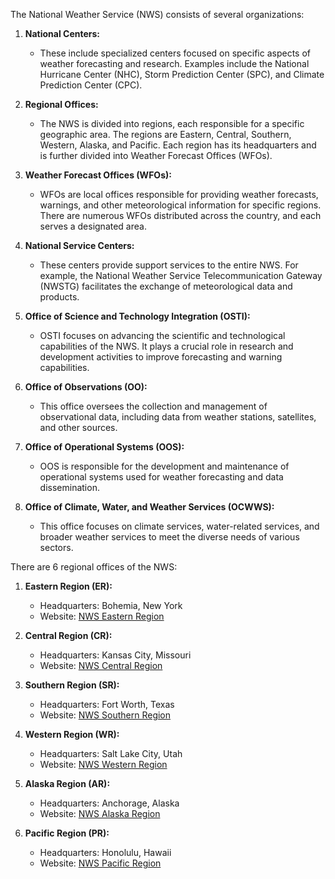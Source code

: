 The National Weather Service (NWS) consists of several organizations:

1. **National Centers:**
   - These include specialized centers focused on specific aspects of weather forecasting and research. Examples include the National Hurricane Center (NHC), Storm Prediction Center (SPC), and Climate Prediction Center (CPC).

2. **Regional Offices:**
   - The NWS is divided into regions, each responsible for a specific geographic area. The regions are Eastern, Central, Southern, Western, Alaska, and Pacific. Each region has its headquarters and is further divided into Weather Forecast Offices (WFOs).

3. **Weather Forecast Offices (WFOs):**
   - WFOs are local offices responsible for providing weather forecasts, warnings, and other meteorological information for specific regions. There are numerous WFOs distributed across the country, and each serves a designated area.

4. **National Service Centers:**
   - These centers provide support services to the entire NWS. For example, the National Weather Service Telecommunication Gateway (NWSTG) facilitates the exchange of meteorological data and products.

5. **Office of Science and Technology Integration (OSTI):**
   - OSTI focuses on advancing the scientific and technological capabilities of the NWS. It plays a crucial role in research and development activities to improve forecasting and warning capabilities.

6. **Office of Observations (OO):**
   - This office oversees the collection and management of observational data, including data from weather stations, satellites, and other sources.

7. **Office of Operational Systems (OOS):**
   - OOS is responsible for the development and maintenance of operational systems used for weather forecasting and data dissemination.

8. **Office of Climate, Water, and Weather Services (OCWWS):**
   - This office focuses on climate services, water-related services, and broader weather services to meet the diverse needs of various sectors.

There are 6 regional offices of the NWS:

1. **Eastern Region (ER):**
   - Headquarters: Bohemia, New York
   - Website: [NWS Eastern Region](https://www.weather.gov/erh/)

2. **Central Region (CR):**
   - Headquarters: Kansas City, Missouri
   - Website: [NWS Central Region](https://www.weather.gov/crh/)

3. **Southern Region (SR):**
   - Headquarters: Fort Worth, Texas
   - Website: [NWS Southern Region](https://www.weather.gov/srh/)

4. **Western Region (WR):**
   - Headquarters: Salt Lake City, Utah
   - Website: [NWS Western Region](https://www.weather.gov/wrh/)

5. **Alaska Region (AR):**
   - Headquarters: Anchorage, Alaska
   - Website: [NWS Alaska Region](https://www.weather.gov/arh/)

6. **Pacific Region (PR):**
   - Headquarters: Honolulu, Hawaii
   - Website: [NWS Pacific Region](https://www.weather.gov/prh/)

